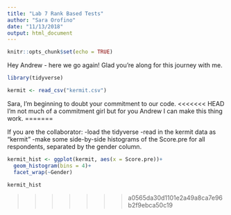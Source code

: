 ```yaml
---
title: "Lab 7 Rank Based Tests"
author: "Sara Orofino"
date: "11/13/2018"
output: html_document
---
```


```r
knitr::opts_chunk$set(echo = TRUE)
```

Hey Andrew - here we go again! Glad you're along for this journey with me. 

```r
library(tidyverse) 

kermit <- read_csv("kermit.csv")

```

Sara, I'm beginning to doubt your commitment to our code.
<<<<<<< HEAD
I'm not much of a commitment girl but for you Andrew I can make this thing work. 
=======

If you are the collaborator:
-load the tidyverse
-read in the kermit data as "kermit"
-make some side-by-side histograms of the Score.pre for all respondents, separated by the gender column.

```r

kermit_hist <- ggplot(kermit, aes(x = Score.pre))+
  geom_histogram(bins = 4)+
  facet_wrap(~Gender)

kermit_hist

```

>>>>>>> a0565da30d1101e2a49a8ca7e96b2f9ebca50c19
